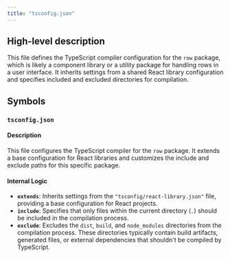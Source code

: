 ```yaml
---
title: "tsconfig.json"
---
```


## High-level description
This file defines the TypeScript compiler configuration for the `row` package, which is likely a component library or a utility package for handling rows in a user interface. It inherits settings from a shared React library configuration and specifies included and excluded directories for compilation.

## Symbols
### `tsconfig.json`
#### Description
This file configures the TypeScript compiler for the `row` package. It extends a base configuration for React libraries and customizes the include and exclude paths for this specific package.

#### Internal Logic
- **`extends`**: Inherits settings from the `"tsconfig/react-library.json"` file, providing a base configuration for React projects.
- **`include`**: Specifies that only files within the current directory (`.`) should be included in the compilation process.
- **`exclude`**: Excludes the `dist`, `build`, and `node_modules` directories from the compilation process. These directories typically contain build artifacts, generated files, or external dependencies that shouldn't be compiled by TypeScript.
